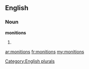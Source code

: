 ==English==

===Noun===
'''monitions'''

# {{plural of|[[monition]]}}

[[Category:English plurals]]

[[ar:monitions]]
[[fr:monitions]]
[[my:monitions]]